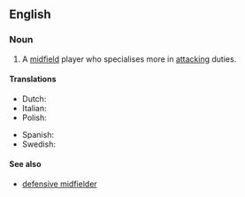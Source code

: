 ==English==

===Noun===
{{wikipedia|Midfielder#Attacking midfielder|attacking midfielder}}
{{en-noun|sg=[[attacking]] [[midfielder]]}}

# {{soccer}} A [[midfield]] player who specialises more in [[attacking]] duties.

====Translations====
{{trans-top| midfield player}}
* Dutch: {{t|nl|aanvallende middenvelder|c}}
* Italian: {{t-|it|trequartista|m|f}}
* Polish: {{t|pl|ofensywny pomocnik|m}}
{{trans-mid}}
* Spanish: {{t|es|mediapunta}}
* Swedish: {{t|sv|offensiv mittfältare|c}}
{{trans-bottom}}

====See also====
* [[defensive midfielder]]